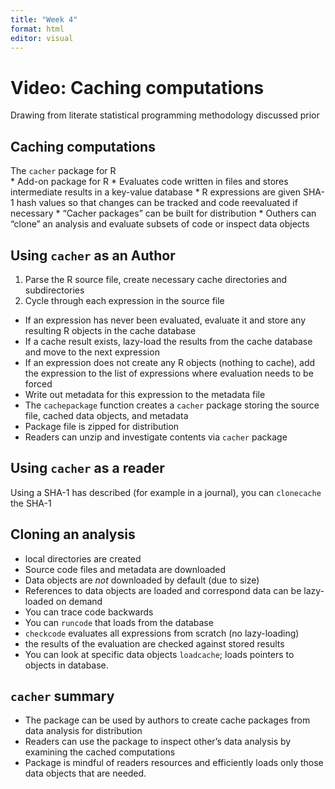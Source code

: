 ```yaml
---
title: "Week 4"
format: html
editor: visual
---
```


# Video: Caching computations  
Drawing from literate statistical programming methodology discussed prior  

## Caching computations  
The `cacher` package for R  
* Add-on package for R
* Evaluates code written in files and stores intermediate results in a key-value database 
* R expressions are given SHA-1 hash values so that changes can be tracked and code reevaluated if necessary
* "Cacher packages" can be built for distribution
* Outhers can "clone" an analysis and evaluate subsets of code or inspect data objects 

## Using `cacher` as an Author  
1. Parse the R source file, create necessary cache directories and subdirectories
2. Cycle through each expression in the source file
  * If an expression has never been evaluated, evaluate it and store any resulting R objects in the cache database
  * If a cache result exists, lazy-load the results from the cache database and move to the next expression
  * If an expression does not create any R objects (nothing to cache), add the expression to the list of expressions where evaluation needs to be forced
  * Write out metadata for this expression to the metadata file
* The `cachepackage` function creates a `cacher` package storing the source file, cached data objects, and metadata
* Package file is zipped for distribution
* Readers can unzip and investigate contents via `cacher` package

## Using `cacher` as a reader  
Using a SHA-1 has described (for example in a journal), you can `clonecache` the SHA-1

## Cloning an analysis  
* local directories are created
* Source code files and metadata are downloaded
* Data objects are *not* downloaded by default (due to size)
* References to data objects are loaded and correspond data can be lazy-loaded on demand
* You can trace code backwards
* You can `runcode` that loads from the database
* `checkcode` evaluates all expressions from scratch (no lazy-loading)
* the results of the evaluation are checked against stored results
* You can look at specific data objects `loadcache`; loads pointers to objects in database. 

## `cacher` summary  
* The package can be used by authors to create cache packages from data analysis for distribution 
* Readers can use the package to inspect other's data analysis by examining the cached computations
* Package is mindful of readers resources and efficiently loads only those data objects that are needed. 